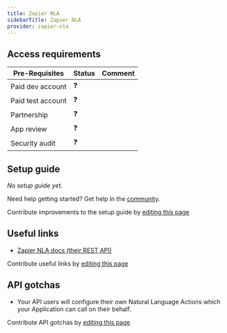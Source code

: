 ```yaml
---
title: Zapier NLA
sidebarTitle: Zapier NLA
provider: zapier-nla
---
```




<Overview />
<PreBuiltTooling provider={providers[pageMetadata.provider]} />
<PreBuiltUseCases />

## Access requirements
| Pre-Requisites | Status | Comment|
| - | - | - |
| Paid dev account | ❓ |  |
| Paid test account | ❓ |  |
| Partnership | ❓ | |
| App review | ❓ |  |
| Security audit | ❓ | |


## Setup guide

_No setup guide yet._

<Tip>Need help getting started? Get help in the [community](https://nango.dev/slack).</Tip>

<Note>Contribute improvements to the setup guide by [editing this page](https://github.com/nangohq/nango/tree/master/docs-v2/integrations/all/zapier-nla.mdx)</Note>


## Useful links

-   [Zapier NLA docs (their REST API)](https://nla.zapier.com/api/v1/docs)

<Note>Contribute useful links by [editing this page](https://github.com/nangohq/nango/tree/master/docs-v2/integrations/all/zapier-nla.mdx)</Note>

## API gotchas

-   Your API users will configure their own Natural Language Actions which your Application can call on their behalf.

<Note>Contribute API gotchas by [editing this page](https://github.com/nangohq/nango/tree/master/docs-v2/integrations/all/zapier-nla.mdx)</Note>
